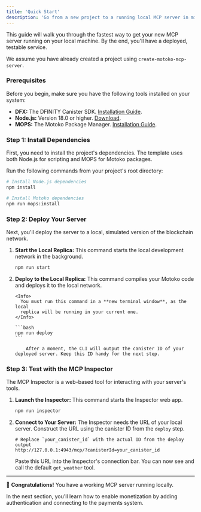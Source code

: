 ```yaml
---
title: 'Quick Start'
description: 'Go from a new project to a running local MCP server in minutes.'
---
```


This guide will walk you through the fastest way to get your new MCP server running on your local machine. By the end, you'll have a deployed, testable service.

We assume you have already created a project using `create-motoko-mcp-server`.

### Prerequisites

Before you begin, make sure you have the following tools installed on your system:

- **DFX:** The DFINITY Canister SDK. [Installation Guide](https://internetcomputer.org/docs/current/developer-docs/setup/install/).
- **Node.js:** Version 18.0 or higher. [Download](https://nodejs.org/).
- **MOPS:** The Motoko Package Manager. [Installation Guide](https://mops.one/docs/install).

### Step 1: Install Dependencies

First, you need to install the project's dependencies. The template uses both Node.js for scripting and MOPS for Motoko packages.

Run the following commands from your project's root directory:

```bash
# Install Node.js dependencies
npm install

# Install Motoko dependencies
npm run mops:install
```

### Step 2: Deploy Your Server

Next, you'll deploy the server to a local, simulated version of the blockchain network.

1.  **Start the Local Replica:**
    This command starts the local development network in the background.

    ```bash
    npm run start
    ```

2.  **Deploy to the Local Replica:**
    This command compiles your Motoko code and deploys it to the local network.

        <Info>
          You must run this command in a **new terminal window**, as the local
          replica will be running in your current one.
        </Info>

        ```bash
        npm run deploy
        ```

            After a moment, the CLI will output the canister ID of your deployed server. Keep this ID handy for the next step.

### Step 3: Test with the MCP Inspector

The MCP Inspector is a web-based tool for interacting with your server's tools.

1.  **Launch the Inspector:**
    This command starts the Inspector web app.

    ```bash
    npm run inspector
    ```

2.  **Connect to Your Server:**
    The Inspector needs the URL of your local server. Construct the URL using the canister ID from the `deploy` step.

    ```
    # Replace `your_canister_id` with the actual ID from the deploy output
    http://127.0.0.1:4943/mcp/?canisterId=your_canister_id
    ```

    Paste this URL into the Inspector's connection bar. You can now see and call the default `get_weather` tool.

---

🎉 **Congratulations!** You have a working MCP server running locally.

In the next section, you'll learn how to enable monetization by adding authentication and connecting to the payments system.
